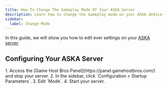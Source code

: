 ```yaml
---
title: How To Change The Gameplay Mode Of Your ASKA Server
description: Learn how to change the Gameplay mode on your ASKA dedicated server.
sidebar:
  label: Change Mode
---
```


In this guide, we will show you how to edit ever settings on your [ASKA server](https://www.gamehostbros.com/aska-server-hosting/). 

## Configuring Your ASKA Server

<Steps>
1. Access the [Game Host Bros Panel](https://panel.gamehostbros.com/) and stop your server.
2. In the sidebar, click `Configuration > Startup Parameters`.
3. Edit `Mode`.
4. Start your server.
</Steps>